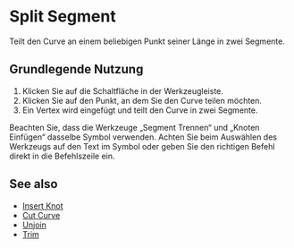
# Split Segment

<Reference shortcut="" command="Split Segment" button="Werkzeugleiste"  buttonIcon='button-split-segment'/>

Teilt den Curve an einem beliebigen Punkt seiner Länge in zwei Segmente.

## Grundlegende Nutzung

1. Klicken Sie auf die Schaltfläche <ButtonIcon type="button-split-segment" /> in der Werkzeugleiste.
2. Klicken Sie auf den Punkt, an dem Sie den Curve teilen möchten.
3. Ein Vertex wird eingefügt und teilt den Curve in zwei Segmente.

<VideoPlayer fileName="split-segment"/>

<Callout type="warning" emoji="⚠️">
Beachten Sie, dass die Werkzeuge „Segment Trennen“ und „Knoten Einfügen“ dasselbe Symbol verwenden. Achten Sie beim Auswählen des Werkzeugs auf den Text im Symbol oder geben Sie den richtigen Befehl direkt in die Befehlszeile ein.
</Callout>

## See also
- [Insert Knot](insert-knot)
- [Cut Curve](cut-curve)
- [Unjoin](unjoin)
- [Trim](trim)